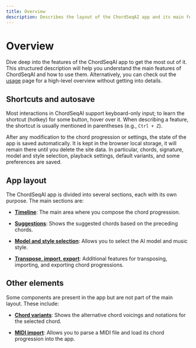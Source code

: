 ```yaml
---
title: Overview
description: Describes the layout of the ChordSeqAI app and its main features.
---
```


# Overview

Dive deep into the features of the ChordSeqAI app to get the most out of it. This structured description will help you understand the main features of ChordSeqAI and how to use them. Alternatively, you can check out the [usage](/wiki/getting-started/usage) page for a high-level overview without getting into details.

## Shortcuts and autosave

Most interactions in ChordSeqAI support keyboard-only input; to learn the shortcut (hotkey) for some button, hover over it. When describing a feature, the shortcut is usually mentioned in parentheses (e.g., `Ctrl + Z`).

After any modification to the chord progression or settings, the state of the app is saved automatically. It is kept in the browser local storage, it will remain there until you delete the site data. In particular, chords, signature, model and style selection, playback settings, default variants, and some preferences are saved.

## App layout

The ChordSeqAI app is divided into several sections, each with its own purpose. The main sections are:

- [**Timeline**](/wiki/features/timeline): The main area where you compose the chord progression.

<LargeImage
    src="/wiki/features/timeline.png"
    alt="Timeline interface showing a chord progression starting with chords C#maj7, A#m7, D#m7, F#m6, ... ending in a placeholder question mark chord. The chords are displayed as violet blocks with the chord symbol. The timeline is divided into bars by tick marks. The playhead is at the beginning of the progression, and the playback controls together with timeline controls are visible at the top of the timeline. The left side of the timeline shows the current time signature as 4/4."
    width={1920}
    height={270}
/>

- [**Suggestions**](/wiki/features/suggestions): Shows the suggested chords based on the preceding chords.

<LargeImage
    src="/wiki/features/suggestions.png"
    alt="Suggestions UI showing a grid of suggested chords colored by the probability of occurrence. The chords are displayed as blocks with the chord symbol. The top row shows a search bar with the text 'Search a chord...', an icon for searching by notes, and a decay slider."
    width={1920}
    height={530}
/>

- [**Model and style selection**](/wiki/features/model-and-style): Allows you to select the AI model and music style.

<LargeImage
    src="/wiki/features/model-and-style-selection.png"
    alt="Model and style selection split button. The left part shows the model name 'Conditional Transformer M', and the right part shows the style 'Jazz, Electronic; 2020s'. The button is split in the middle with a vertical line."
    width={1920}
    height={150}
/>

- [**Transpose, import, export**](/wiki/features/transpose-import-export): Additional features for transposing, importing, and exporting chord progressions.

<LargeImage
    src="/wiki/features/transpose-import-export.png"
    alt="An interface showing the icons to transpose, import, and export the chord progression. The transpose icon is denoted by two eighth notes with an arrow pointing up and down. The import icon is denoted by a file with an arrow pointing inside. The export icon is denoted by a folder file an arrow pointing outside."
    width={1150}
    height={300}
/>

## Other elements

Some components are present in the app but are not part of the main layout. These include:

- [**Chord variants**](/wiki/features/chord-variants): Shows the alternative chord voicings and notations for the selected chord.

<LargeImage
    src="/wiki/features/chord-variants.png"
    alt="UI modal displaying chord variants for G#7. The top section shows a piano keyboard with the G#7 chord highlighted in purple across the C4 to C5 range. Below, six chord variant buttons are available: G#7, G#7/C, G#7/D#, G#7/F#, Cdim/G#, and Cmb5/G#. There are two action buttons at the bottom: 'Set as default' and 'Use once.' A close button is visible in the top-right corner."
    width={1920}
    height={1080}
/>

- [**MIDI import**](/wiki/features/transpose-import-export#parsing-midi-files): Allows you to parse a MIDI file and load its chord progression into the app.

<LargeImage
    src="/wiki/features/midi-import.png"
    alt="Import MIDI modal in the app. The modal allows setting quantization in beats with a value of 4 and selecting a quantization mode from a dropdown set to 'closest'. An option to import BPM is checked on the right. Below, there is a list of tracks to select for harmony, including Melody (sounds like lead 8), Bass (sounds like electric bass), Piano (sounds like bright acoustic piano), and Overdriven Guitar. The 'Import' button is at the bottom of the modal, and a close button is in the top-right corner."
    width={1920}
    height={1080}
/>